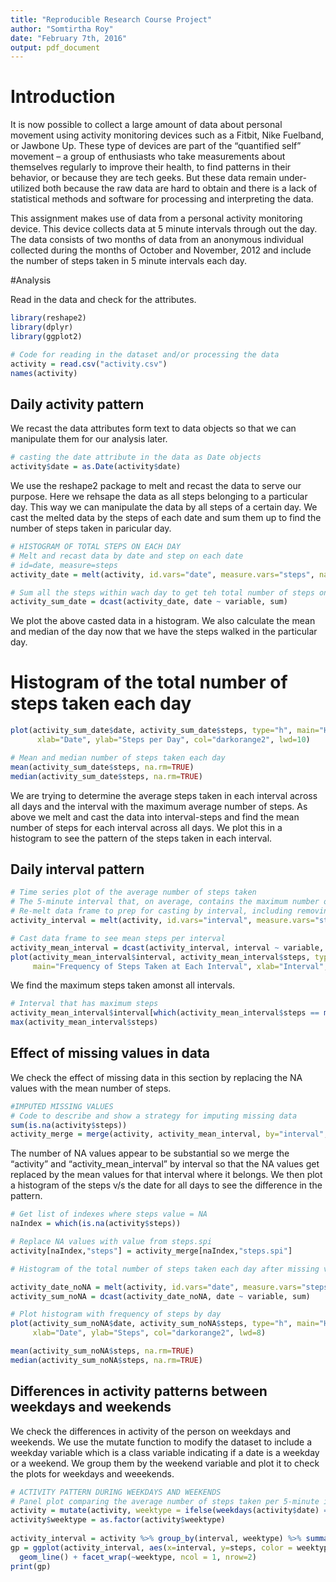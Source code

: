 ```yaml
---
title: "Reproducible Research Course Project"
author: "Somtirtha Roy"
date: "February 7th, 2016"
output: pdf_document
---
```


# Introduction

It is now possible to collect a large amount of data about personal movement using activity monitoring devices such as a Fitbit, Nike Fuelband, or Jawbone Up. These type of devices are part of the “quantified self” movement – a group of enthusiasts who take measurements about themselves regularly to improve their health, to find patterns in their behavior, or because they are tech geeks. But these data remain under-utilized both because the raw data are hard to obtain and there is a lack of statistical methods and software for processing and interpreting the data.

This assignment makes use of data from a personal activity monitoring device. This device collects data at 5 minute intervals through out the day. The data consists of two months of data from an anonymous individual collected during the months of October and November, 2012 and include the number of steps taken in 5 minute intervals each day.


#Analysis

Read in the data and check for the attributes.
```r
library(reshape2)
library(dplyr)
library(ggplot2)

# Code for reading in the dataset and/or processing the data
activity = read.csv("activity.csv")
names(activity)
```

## Daily activity pattern
We recast the data attributes form text to data objects so that we can manipulate them for our analysis later.
```r
# casting the date attribute in the data as Date objects
activity$date = as.Date(activity$date)
```

We use the reshape2 package to melt and recast the data to serve our purpose. Here we rehsape the data as all steps belonging to a particular day. This way we can manipulate the data by all steps of a certain day. We cast the melted data by the steps of each date and sum them up to find the number of steps taken in  paricular day.
```r
# HISTOGRAM OF TOTAL STEPS ON EACH DAY
# Melt and recast data by date and step on each date
# id=date, measure=steps
activity_date = melt(activity, id.vars="date", measure.vars="steps", na.rm=FALSE)

# Sum all the steps within wach day to get teh total number of steps on each day
activity_sum_date = dcast(activity_date, date ~ variable, sum)
```

We plot the above casted data in a histogram. We also calculate the mean and median of the day now that we have the steps walked in the particular day.

# Histogram of the total number of steps taken each day
```r
plot(activity_sum_date$date, activity_sum_date$steps, type="h", main="Histogram of Daily Steps", 
      xlab="Date", ylab="Steps per Day", col="darkorange2", lwd=10)

# Mean and median number of steps taken each day
mean(activity_sum_date$steps, na.rm=TRUE)
median(activity_sum_date$steps, na.rm=TRUE)
```

We are trying to determine the average steps taken in each interval across all days and the interval with the maximum average number of steps.
As above we melt and cast the data into interval-steps and find the mean number of steps for each interval across all days.
We plot this in a histogram to see the pattern of the steps taken in each interval.

## Daily interval pattern
```r
# Time series plot of the average number of steps taken
# The 5-minute interval that, on average, contains the maximum number of steps
# Re-melt data frame to prep for casting by interval, including removing NA values so we can take the mean a little later
activity_interval = melt(activity, id.vars="interval", measure.vars="steps", na.rm=TRUE)

# Cast data frame to see mean steps per interval
activity_mean_interval = dcast(activity_interval, interval ~ variable, mean)
plot(activity_mean_interval$interval, activity_mean_interval$steps, type="h", 
     main="Frequency of Steps Taken at Each Interval", xlab="Interval", ylab="Steps", col="darkorange2", lwd=5)
```

We find the maximum steps taken amonst all intervals.
```r
# Interval that has maximum steps
activity_mean_interval$interval[which(activity_mean_interval$steps == max(activity_mean_interval$steps))]
max(activity_mean_interval$steps)
```

## Effect of missing values in data
We check the effect of missing data in this section by replacing the NA values with the mean number of steps.
```r
#IMPUTED MISSING VALUES
# Code to describe and show a strategy for imputing missing data
sum(is.na(activity$steps))
activity_merge = merge(activity, activity_mean_interval, by="interval", suffixes=c(".act", ".spi"))
```

The number of NA values appear to be substantial so we merge the "activity" and "activity_mean_interval" by interval so that the NA values get replaced by the mean values for that interval where it belongs. We then plot a histogram of the steps v/s the date for all days to see the difference in the pattern.
```r
# Get list of indexes where steps value = NA
naIndex = which(is.na(activity$steps))

# Replace NA values with value from steps.spi
activity[naIndex,"steps"] = activity_merge[naIndex,"steps.spi"]

# Histogram of the total number of steps taken each day after missing values are imputed

activity_date_noNA = melt(activity, id.vars="date", measure.vars="steps", na.rm=FALSE)
activity_sum_noNA = dcast(activity_date_noNA, date ~ variable, sum)

# Plot histogram with frequency of steps by day
plot(activity_sum_noNA$date, activity_sum_noNA$steps, type="h", main="Histogram of daily steps after imputting NA values", 
     xlab="Date", ylab="Steps", col="darkorange2", lwd=8)

mean(activity_sum_noNA$steps, na.rm=TRUE)
median(activity_sum_noNA$steps, na.rm=TRUE)
```

## Differences in activity patterns between weekdays and weekends
We check the differences in activity of the person on weekdays and weekends. We use the mutate function to modify the dataset to include a weekday variable which is a class variable indicating if a date is a weekday or a weekend. We group them by the weekend variable and plot it to check the plots for weekdays and weeekends.

```r
# ACTIVITY PATTERN DURING WEEKDAYS AND WEEKENDS
# Panel plot comparing the average number of steps taken per 5-minute interval across weekdays and weekends
activity = mutate(activity, weektype = ifelse(weekdays(activity$date) == "Saturday" | weekdays(activity$date) == "Sunday", "weekend", "weekday"))
activity$weektype = as.factor(activity$weektype)
  
activity_interval = activity %>% group_by(interval, weektype) %>% summarise(steps = mean(steps))
gp = ggplot(activity_interval, aes(x=interval, y=steps, color = weektype)) +
  geom_line() + facet_wrap(~weektype, ncol = 1, nrow=2)
print(gp)
```

